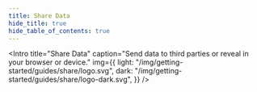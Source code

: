 ```yaml
---
title: Share Data
hide_title: true
hide_table_of_contents: true
---
```



<Intro
  title="Share Data"
  caption="Send data to third parties or reveal in your browser or device."
  img={{
    light: "/img/getting-started/guides/share/logo.svg",
    dark: "/img/getting-started/guides/share/logo-dark.svg",
  }}
/>
